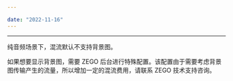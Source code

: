 ```yaml
---

date: "2022-11-16"
---
```


<Title>在纯音频场景下，混流想要显示背景图，该如何操作？</Title>



- - -

纯音频场景下，混流默认不支持背景图。

如果想要显示背景图，需要 ZEGO 后台进行特殊配置。该配置由于需要考虑背景图传输产生的流量，所以增加一定的混流费用，请联系 ZEGO 技术支持咨询。
